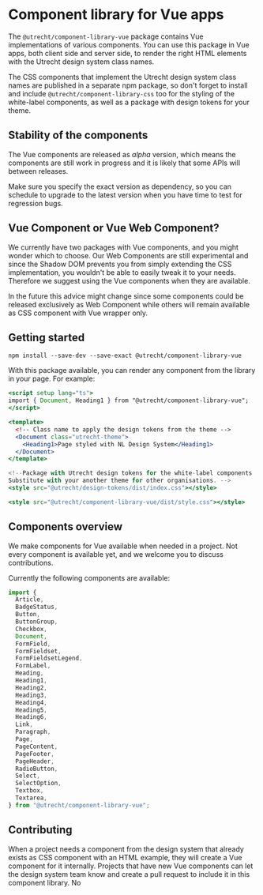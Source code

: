 
<Meta title="Vue.js Component/Component Introduction" />

<!-- @license CC0-1.0 -->

# Component library for Vue apps

The `@utrecht/component-library-vue` package contains Vue implementations of various components. You can use this package in Vue apps, both client side and server side, to render the right HTML elements with the Utrecht design system class names.

The CSS components that implement the Utrecht design system class names are published in a separate npm package, so don't forget to install and include `@utrecht/component-library-css` too for the styling of the white-label components, as well as a package with design tokens for your theme.

## Stability of the components

The Vue components are released as _alpha_ version, which means the components are still work in progress and it is likely that some APIs will between releases.

Make sure you specify the exact version as dependency, so you can schedule to upgrade to the latest version when you have time to test for regression bugs.

## Vue Component or Vue Web Component?

We currently have two packages with Vue components, and you might wonder which to choose. Our Web Components are still experimental and since the Shadow DOM prevents you from simply extending the CSS implementation, you wouldn't be able to easily tweak it to your needs. Therefore we suggest using the Vue components when they are available.

In the future this advice might change since some components could be released exclusively as Web Component while others will remain available as CSS component with Vue wrapper only.

## Getting started

```shell
npm install --save-dev --save-exact @utrecht/component-library-vue
```

With this package available, you can render any component from the library in your page. For example:

```jsx
<script setup lang="ts">
import { Document, Heading1 } from "@utrecht/component-library-vue";
</script>

<template>
  <!-- Class name to apply the design tokens from the theme -->
  <Document class="utrecht-theme">
    <Heading1>Page styled with NL Design System</Heading1>
  </Document>
</template>

<!--Package with Utrecht design tokens for the white-label components
Substitute with your another theme for other organisations. -->
<style src="@utrecht/design-tokens/dist/index.css"></style>

<style src="@utrecht/component-library-vue/dist/style.css"></style>
```

## Components overview

We make components for Vue available when needed in a project. Not every component is available yet, and we welcome you to discuss contributions.

Currently the following components are available:

```js
import {
  Article,
  BadgeStatus,
  Button,
  ButtonGroup,
  Checkbox,
  Document,
  FormField,
  FormFieldset,
  FormFieldsetLegend,
  FormLabel,
  Heading,
  Heading1,
  Heading2,
  Heading3,
  Heading4,
  Heading5,
  Heading6,
  Link,
  Paragraph,
  Page,
  PageContent,
  PageFooter,
  PageHeader,
  RadioButton,
  Select,
  SelectOption,
  Textbox,
  Textarea,
} from "@utrecht/component-library-vue";
```

## Contributing

When a project needs a component from the design system that already exists as CSS component with an HTML example, they will create a Vue component for it internally. Projects that have new Vue components can let the design system team know and create a pull request to include it in this component library. No
